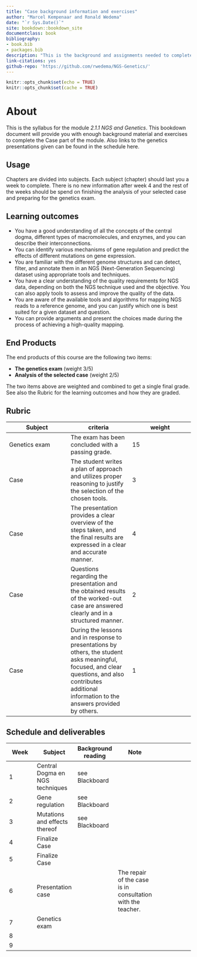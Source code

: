 ```yaml
--- 
title: "Case background information and exercises"
author: "Marcel Kempenaar and Ronald Wedema"
date: "`r Sys.Date()`"
site: bookdown::bookdown_site
documentclass: book
bibliography:
- book.bib
- packages.bib
description: "This is the background and assignments needed to complete module 2.1.1"
link-citations: yes
github-repo: 'https://github.com/rwedema/NGS-Genetics/'
---
```


```r
knitr::opts_chunk$set(echo = TRUE)
knitr::opts_chunk$set(cache = TRUE)
```

# About {-}

This is the syllabus for the module *2.1.1 NGS and Genetics*. This bookdown document will provide you with enough background material and exercises to complete the Case part of the module. Also links to the genetics presentations given can be found in the schedule here.

## Usage {-}

Chapters are divided into subjects. Each subject (chapter) should last you a week to complete. There is no new information after week 4 and the rest of the weeks should be spend on finishing the analysis of your selected case and preparing for the genetics exam.

## Learning outcomes {-}

- You have a good understanding of all the concepts of the central dogma, different types of macromolecules, and enzymes, and you can describe their interconnections.
- You can identify various mechanisms of gene regulation and predict the effects of different mutations on gene expression.
- You are familiar with the different genome structures and can detect, filter, and annotate them in an NGS (Next-Generation Sequencing) dataset using appropriate tools and techniques.
- You have a clear understanding of the quality requirements for NGS data, depending on both the NGS technique used and the objective. You can also apply tools to assess and improve the quality of the data.
- You are aware of the available tools and algorithms for mapping NGS reads to a reference genome, and you can justify which one is best suited for a given dataset and question.
- You can provide arguments and present the choices made during the process of achieving a high-quality mapping.

## End Products {-}

The end products of this course are the following two items:

* **The genetics exam** (weight 3/5) 
* **Analysis of the selected case** (weight 2/5)

The two items above are weighted and combined to get a single final grade. See also the Rubric for the learning outcomes and how they are graded.

## Rubric {-}

| Subject  | criteria | weight  |
|---|---|---|
| Genetics exam | The exam has been concluded with a passing grade. | 15 |
| Case	| The student writes a plan of approach and utilizes proper reasoning to justify the selection of the chosen tools. | 3 |
| Case | The presentation provides a clear overview of the steps taken, and the final results are expressed in a clear and accurate manner.	| 4 |
| Case | Questions regarding the presentation and the obtained results of the worked-out case are answered clearly and in a structured manner. | 2 |
| Case | During the lessons and in response to presentations by others, the student asks meaningful, focused, and clear questions, and also contributes additional information to the answers provided by others. | 1 |

## Schedule and deliverables {-}

| Week  | Subject  |  Background reading | Note | 
|---|---|---|---|---|--|
| 1  | Central Dogma en NGS techniques |  see Blackboard |
| 2  |  Gene regulation |  see Blackboard |
| 3  | Mutations and effects thereof  |  see Blackboard |
| 4  | Finalize Case   |   |
| 5  | Finalize Case  |   |
| 6  | Presentation case   |   | The repair of the case is in consultation with the teacher.|
| 7  | Genetics exam   |   |
| 8 | | |
| 9 | | | 
 